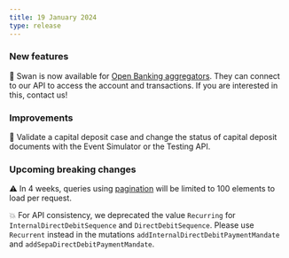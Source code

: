 ```yaml
---
title: 19 January 2024
type: release
---
```


### New features

🏦 Swan is now available for [Open Banking aggregators](https://www.swan.io/psd2-api).
They can connect to our API to access the account and transactions.
If you are interested in this, contact us!

### Improvements

📄 Validate a capital deposit case and change the status of capital deposit documents with the Event Simulator or the Testing API.

### Upcoming breaking changes

⚠️ In 4 weeks, queries using [pagination](/developers/using-api/pagination) will be limited to 100 elements to load per request.

💥 For API consistency, we deprecated the value `Recurring` for `InternalDirectDebitSequence` and `DirectDebitSequence`.
Please use `Recurrent` instead in the mutations `addInternalDirectDebitPaymentMandate` and `addSepaDirectDebitPaymentMandate`.
